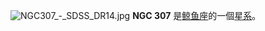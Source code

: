 {{NGCInfoBox|NGCID=NGC 307|發現者=約翰·弗里德里希·威廉·赫歇爾|發現日期=1831年9月6日|其他編號=UGC 584, MCG 0-3-35,ZWG 384.39|曆元=J2000.0|赤經=56分32.5秒|赤緯=-1°46'20""|星座=鲸鱼座|星體=星系|星等=12.8|表面亮度=12.8|藍等=13.8}}
[[File:NGC307_-_SDSS_DR14.jpg|thumb]]
'''NGC 307''' 是[[鲸鱼座|鲸鱼座]]的一個[[星系|星系]]。

{{NGCReference|307}}
{{Catalogs|NGC=307}}

{{Galaxy-stub}}